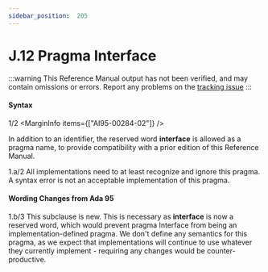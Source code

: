 ```yaml
---
sidebar_position:  205
---
```


# J.12 Pragma Interface

:::warning
This Reference Manual output has not been verified,
and may contain omissions or errors.
Report any problems on the [tracking issue](https://github.com/ada-lang-io/ada-lang-io/issues/20)
:::



#### Syntax

<MarginText>1/2</MarginText>
<MarginInfo items={["AI95-00284-02"]} />
<p>In addition to an identifier, the reserved word <strong>interface</strong> is allowed as a pragma name, to provide compatibility with a prior edition of this Reference Manual. <br /></p>

<AnnotatedOnly>
<MarginText>1.a/2</MarginText>
<MarginInfo items={["AI95-00284-02"]} />
<Admonition type="aarm" aarm="implementation-note">
<strong></strong>All implementations need to at least recognize and ignore this pragma. A syntax error is not an acceptable implementation of this pragma. <br /></Admonition>
</AnnotatedOnly>


#### Wording Changes from Ada 95

<AnnotatedOnly>
<MarginText>1.b/3</MarginText>
<MarginInfo items={["AI95-00326-01", "AI05-0299-1"]} />
<Admonition type="aarm" aarm="note">
This subclause is new. This is necessary as <strong>interface</strong> is now a reserved word, which would prevent pragma Interface from being an implementation-defined pragma. We don't define any semantics for this pragma, as we expect that implementations will continue to use whatever they currently implement - requiring any changes would be counter-productive. <br /></Admonition>
</AnnotatedOnly>

